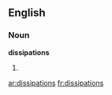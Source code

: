 ==English==

===Noun===
'''dissipations'''

# {{plural of|[[dissipation]]}}

[[ar:dissipations]]
[[fr:dissipations]]